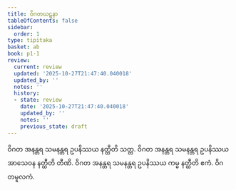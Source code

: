 ```yaml
---
title: ဝိဂတဃဋနာ
tableOfContents: false
sidebar:
  order: 1
type: tipitaka
basket: ab
book: p1-1
review:
  current: review
  updated: '2025-10-27T21:47:40.040018'
  updated_by: ''
  notes: ''
  history:
  - state: review
    date: '2025-10-27T21:47:40.040018'
    updated_by: ''
    notes: ''
    previous_state: draft
---
```



<ReviewStatus review={frontmatter.review} showDetails={true} />

<HypothesisAnnotation frontmatter={frontmatter} />

<DynamicBreadcrumb />

<Division number="386" book="p1-1" e="ch" v="36" p="126">

<Paragraph number="1150" book="p1-1">
ဝိဂတ အနန္တရ သမနန္တရ ဥပနိဿယ နတ္ထီတိ သတ္တ. ဝိဂတ အနန္တရ သမနန္တရ ဥပနိဿယ အာသေဝန နတ္ထီတိ တီဏိ. ဝိဂတ အနန္တရ သမနန္တရ ဥပနိဿယ ကမ္မ နတ္ထီတိ ဧကံ.

</Paragraph>
</Division>

<Paragraph number="1151" type="center" book="p1-1">
ဝိဂတမူလကံ.
</Paragraph>